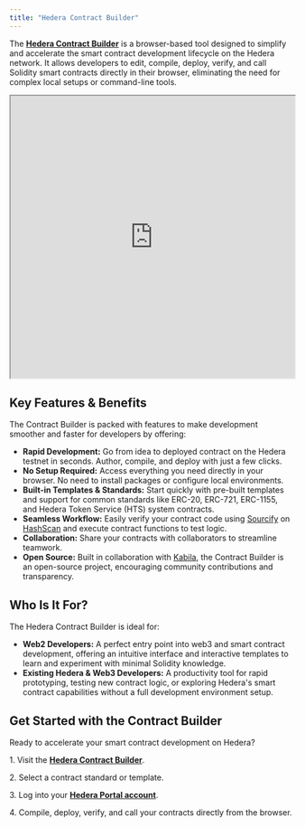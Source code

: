 ---
title: "Hedera Contract Builder"
---


The [**Hedera Contract Builder**](https://portal.hedera.com/contract-builder) is a browser-based tool designed to simplify and accelerate the smart contract development lifecycle on the Hedera network. It allows developers to edit, compile, deploy, verify, and call Solidity smart contracts directly in their browser, eliminating the need for complex local setups or command-line tools.


<iframe 
  src="https://cdn.iframe.ly/Tg8TI4A" 
  width="100%" 
  height="500px" 
  style={{ border: 'none' }}
></iframe>

## Key Features & Benefits

The Contract Builder is packed with features to make development smoother and faster for developers by offering:

* **Rapid Development:** Go from idea to deployed contract on the Hedera testnet in seconds. Author, compile, and deploy with just a few clicks.
* **No Setup Required:** Access everything you need directly in your browser. No need to install packages or configure local environments.
* **Built-in Templates & Standards:** Start quickly with pre-built templates and support for common standards like ERC-20, ERC-721, ERC-1155, and Hedera Token Service (HTS) system contracts.
* **Seamless Workflow:** Easily verify your contract code using [Sourcify](https://verify.hashscan.io/) on [HashScan](https://hashscan.io/) and execute contract functions to test logic.
* **Collaboration:** Share your contracts with collaborators to streamline teamwork.
* **Open Source:** Built in collaboration with [Kabila](https://www.kabila.app/), the Contract Builder is an open-source project, encouraging community contributions and transparency.

## Who Is It For?

The Hedera Contract Builder is ideal for:

* **Web2 Developers:** A perfect entry point into web3 and smart contract development, offering an intuitive interface and interactive templates to learn and experiment with minimal Solidity knowledge.
* **Existing Hedera & Web3 Developers:** A productivity tool for rapid prototyping, testing new contract logic, or exploring Hedera's smart contract capabilities without a full development environment setup.

## Get Started with the Contract Builder

Ready to accelerate your smart contract development on Hedera?

1\.  Visit the [**Hedera Contract Builder**](https://portal.hedera.com/contract-builder).

2\.  Select a contract standard or template.

3\.  Log into your [**Hedera Portal account**](https://portal.hedera.com/register).

4\.  Compile, deploy, verify, and call your contracts directly from the browser.
